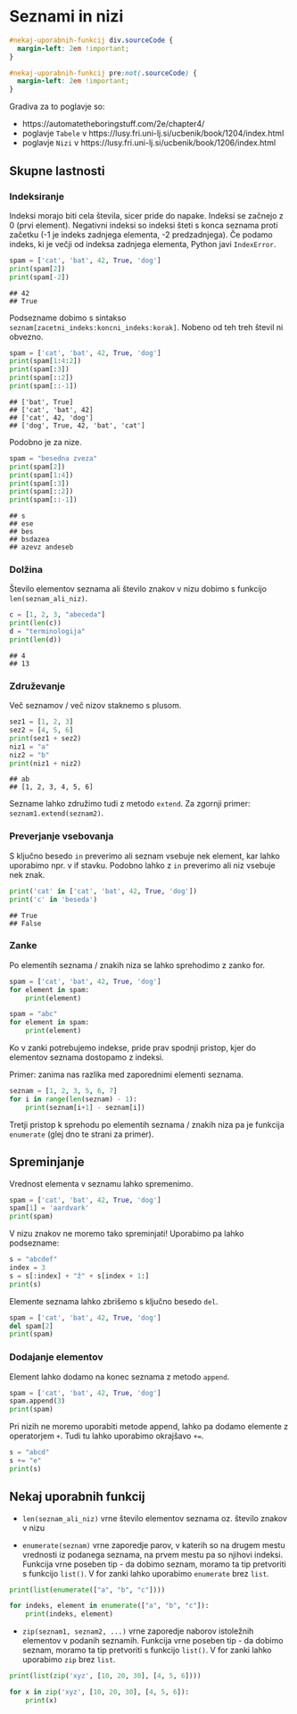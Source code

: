 # Seznami in nizi

```css
#nekaj-uporabnih-funkcij div.sourceCode {
  margin-left: 2em !important;
}

#nekaj-uporabnih-funkcij pre:not(.sourceCode) {
  margin-left: 2em !important;
}
```

Gradiva za to poglavje so: 

- https://automatetheboringstuff.com/2e/chapter4/ 
- poglavje `Tabele` v https://lusy.fri.uni-lj.si/ucbenik/book/1204/index.html 
- poglavje `Nizi` v https://lusy.fri.uni-lj.si/ucbenik/book/1206/index.html

## Skupne lastnosti

### Indeksiranje

Indeksi morajo biti cela števila, sicer pride do napake. Indeksi se začnejo z 0 (prvi element). Negativni indeksi so 
indeksi šteti s konca seznama proti začetku (-1 je indeks zadnjega elementa, -2 predzadnjega). Če podamo indeks, ki je večji od indeksa zadnjega elementa, Python javi `IndexError`.

```python
spam = ['cat', 'bat', 42, True, 'dog']
print(spam[2])
print(spam[-2])
```

```
## 42
## True
```

Podsezname dobimo s sintakso `seznam[zacetni_indeks:koncni_indeks:korak]`. Nobeno
od teh treh števil ni obvezno.

```python
spam = ['cat', 'bat', 42, True, 'dog']
print(spam[1:4:2])
print(spam[:3])
print(spam[::2])
print(spam[::-1])
```

```
## ['bat', True]
## ['cat', 'bat', 42]
## ['cat', 42, 'dog']
## ['dog', True, 42, 'bat', 'cat']
```

Podobno je za nize.

```python
spam = "besedna zveza"
print(spam[2])
print(spam[1:4])
print(spam[:3])
print(spam[::2])
print(spam[::-1])
```

```
## s
## ese
## bes
## bsdazea
## azevz andeseb
```

### Dolžina

Število elementov seznama ali število znakov v nizu dobimo s funkcijo `len(seznam_ali_niz)`.

```python
c = [1, 2, 3, "abeceda"]
print(len(c))
d = "terminologija"
print(len(d))
```

```
## 4
## 13
```

### Združevanje

Več seznamov / več nizov staknemo s plusom.

```python
sez1 = [1, 2, 3]
sez2 = [4, 5, 6]
print(sez1 + sez2)
niz1 = "a"
niz2 = "b"
print(niz1 + niz2)
```

```
## ab
## [1, 2, 3, 4, 5, 6]
```

Sezname lahko združimo tudi z metodo `extend`. Za zgornji primer: `seznam1.extend(seznam2)`.

### Preverjanje vsebovanja

S ključno besedo `in` preverimo ali seznam vsebuje nek element, kar lahko uporabimo npr. v if stavku. Podobno lahko z `in` preverimo ali niz vsebuje nek znak.

```python
print('cat' in ['cat', 'bat', 42, True, 'dog'])
print('c' in 'beseda')
```

```
## True
## False
```

### Zanke

Po elementih seznama / znakih niza se lahko sprehodimo z zanko for.

```python
spam = ['cat', 'bat', 42, True, 'dog']
for element in spam:
    print(element)
```

```python
spam = "abc"
for element in spam:
    print(element)
```

Ko v zanki potrebujemo indekse, pride prav spodnji pristop, kjer do elementov seznama dostopamo z indeksi. 

Primer: zanima nas razlika med zaporednimi elementi seznama.

```python
seznam = [1, 2, 3, 5, 6, 7]
for i in range(len(seznam) - 1):
    print(seznam[i+1] - seznam[i])
```

Tretji pristop k sprehodu po elementih seznama / znakih niza pa je funkcija `enumerate` (glej dno te strani za primer).

## Spreminjanje

Vrednost elementa v seznamu lahko spremenimo.

```python
spam = ['cat', 'bat', 42, True, 'dog']
spam[1] = 'aardvark'
print(spam)
```

V nizu znakov ne moremo tako spreminjati! Uporabimo pa lahko podsezname:

```python
s = "abcdef"
index = 3
s = s[:index] + "ž" + s[index + 1:]
print(s)
```

Elemente seznama lahko zbrišemo s ključno besedo `del`.

```python
spam = ['cat', 'bat', 42, True, 'dog']
del spam[2]
print(spam)
```

### Dodajanje elementov

Element lahko dodamo na konec seznama z metodo `append`.

```python
spam = ['cat', 'bat', 42, True, 'dog']
spam.append(3)
print(spam)
```

Pri nizih ne moremo uporabiti metode append, lahko pa dodamo elemente z operatorjem `+`. Tudi tu lahko uporabimo okrajšavo `+=`.

```python
s = "abcd"
s += "e"
print(s)
```

## Nekaj uporabnih funkcij

- `len(seznam_ali_niz)` vrne število elementov seznama oz. število znakov v nizu

- `enumerate(seznam)` vrne zaporedje parov, v katerih so na drugem mestu vrednosti iz podanega seznama, na prvem mestu pa so njihovi indeksi.
Funkcija vrne poseben tip - da dobimo seznam, moramo ta tip 
pretvoriti s funkcijo `list()`. V for zanki lahko uporabimo `enumerate` brez `list`.

```python
print(list(enumerate(["a", "b", "c"])))
```

```python
for indeks, element in enumerate(["a", "b", "c"]):
    print(indeks, element)
```

- `zip(seznam1, seznam2, ...)` vrne zaporedje naborov istoležnih elementov v podanih seznamih. Funkcija 
vrne poseben tip - da dobimo seznam, moramo ta tip pretvoriti s funkcijo `list()`.
V for zanki lahko uporabimo `zip` brez `list`.

```python
print(list(zip('xyz', [10, 20, 30], [4, 5, 6])))
```

```python
for x in zip('xyz', [10, 20, 30], [4, 5, 6]):
    print(x)
```